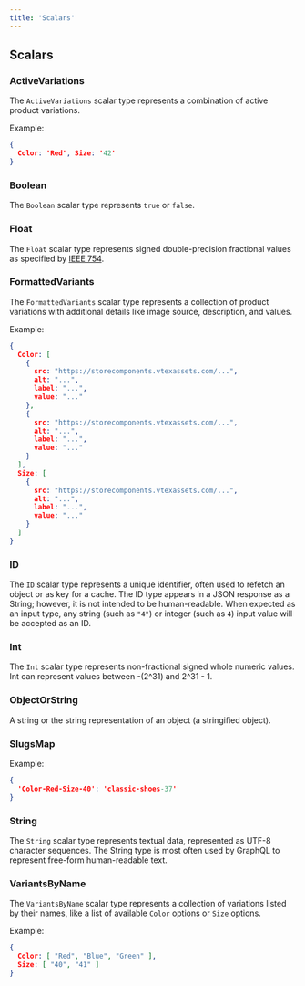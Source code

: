 ```yaml
---
title: 'Scalars'
---
```


## Scalars

### ActiveVariations

The `ActiveVariations` scalar type represents a combination of active product variations.

Example:

```json
{
  Color: 'Red', Size: '42'
}
```

### Boolean

The `Boolean` scalar type represents `true` or `false`.

### Float

The `Float` scalar type represents signed double-precision fractional values as specified by [IEEE 754](https://en.wikipedia.org/wiki/IEEE_floating_point).

### FormattedVariants

The `FormattedVariants` scalar type represents a collection of product variations with additional details like image source, description, and values.

Example:

```json
{
  Color: [
    {
      src: "https://storecomponents.vtexassets.com/...",
      alt: "...",
      label: "...",
      value: "..."
    },
    {
      src: "https://storecomponents.vtexassets.com/...",
      alt: "...",
      label: "...",
      value: "..."
    }
  ],
  Size: [
    {
      src: "https://storecomponents.vtexassets.com/...",
      alt: "...",
      label: "...",
      value: "..."
    }
  ]
}
```

### ID

The `ID` scalar type represents a unique identifier, often used to refetch an object or as key for a cache. The ID type appears in a JSON response as a String; however, it is not intended to be human-readable. When expected as an input type, any string (such as `"4"`) or integer (such as `4`) input value will be accepted as an ID.

### Int

The `Int` scalar type represents non-fractional signed whole numeric values. Int can represent values between -(2^31) and 2^31 - 1.

### ObjectOrString

A string or the string representation of an object (a stringified object).

### SlugsMap

Example:

```json
{
  'Color-Red-Size-40': 'classic-shoes-37'
}
```

### String

The `String` scalar type represents textual data, represented as UTF-8 character sequences. The String type is most often used by GraphQL to represent free-form human-readable text.

### VariantsByName

The `VariantsByName` scalar type represents a collection of variations listed by their names, like a list of available `Color` options or `Size` options.

Example:

```json
{
  Color: [ "Red", "Blue", "Green" ],
  Size: [ "40", "41" ]
}
```
